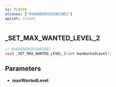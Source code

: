 ```yaml
---
ns: PLAYER
aliases: ["0xEA6DE0CD15AECBE2"]
apiset: client
---
```

## _SET_MAX_WANTED_LEVEL_2

```c
// 0xEA6DE0CD15AECBE2
void _SET_MAX_WANTED_LEVEL_2(int maxWantedLevel);
```


## Parameters
* **maxWantedLevel**: